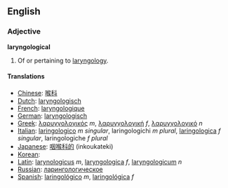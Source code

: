 ==English==

===Adjective===
'''laryngological'''

#Of or pertaining to [[laryngology]].

====Translations====
*[[Chinese]]: [[喉科]]
*[[Dutch]]: [[laryngologisch]]
*[[French]]: [[laryngologique]]
*[[German]]: [[laryngologisch]]
*[[Greek]]: [[λαρυγγολογικός]] ''m'', [[λαρυγγολογική]] ''f'', [[λαρυγγολογικό]] ''n''
*[[Italian]]: [[laringologico]] ''m singular'', laringologichi ''m plural'', [[laringologica]] ''f singular'', laringologiche ''f plural''
*[[Japanese]]: [[咽喉科的]] (inkoukateki)
*[[Korean]]: 
*[[Latin]]: [[larynologicus]] ''m'', [[laryngologica]] ''f'', [[laryngologicum]] ''n''
*[[Russian]]: [[ларингологическое]]
*[[Spanish]]: [[laringológico]] ''m'', [[laringológica]] ''f''